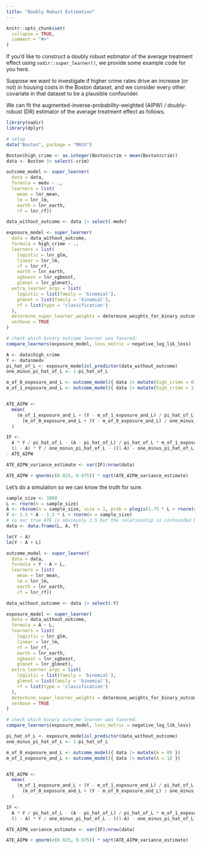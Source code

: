 ```yaml
---
title: "Doubly Robust Estimation"
---
```


```r
knitr::opts_chunk$set(
  collapse = TRUE,
  comment = "#>"
)
```

If you'd like to construct a doubly robust estimator of the average treatment
effect using `nadir::super_learner()`, we provide some example code for you
here.


Suppose we want to investigate if higher crime rates drive an increase 
(or not) in housing costs in the Boston dataset, and we consider 
every other covariate in that dataset to be a plausible confounder. 

We can fit the augmented-inverse-probability-weighted (AIPW) / doubly-robust
(DR) estimator of the average treatment effect as follows.


```r
library(nadir)
library(dplyr)

# setup
data("Boston", package = "MASS")

Boston$high_crime <- as.integer(Boston$crim > mean(Boston$crim)) 
data <- Boston |> select(-crim)

outcome_model <- super_learner(
  data = data, 
  formula = medv ~ .,
  learners = list(
    mean = lnr_mean,
    lm = lnr_lm,
    earth = lnr_earth,
    rf = lnr_rf))

data_without_outcome <- data |> select(-medv)

exposure_model <- super_learner(
  data = data_without_outcome, 
  formula = high_crime ~ .,
  learners = list(
    logistic = lnr_glm,
    linear = lnr_lm,
    rf = lnr_rf,
    earth = lnr_earth,
    xgboost = lnr_xgboost,
    glmnet = lnr_glmnet),
  extra_learner_args = list(
    logistic = list(family = 'binomial'),
    glmnet = list(family = 'binomial'),
    rf = list(type = 'classification')
  ),
  determine_super_learner_weights = determine_weights_for_binary_outcomes,
  verbose = TRUE
)

# check which binary outcome learner was favored:
compare_learners(exposure_model, loss_metric = negative_log_lik_loss)

A <- data$high_crime
Y <- data$medv 
pi_hat_of_L <- exposure_model$sl_predictor(data_without_outcome)
one_minus_pi_hat_of_L <- 1-pi_hat_of_L

m_of_0_exposure_and_L <- outcome_model({ data |> mutate(high_crime = 0) })
m_of_1_exposure_and_L <- outcome_model({ data |> mutate(high_crime = 1) })


ATE_AIPW <- 
  mean(
    (m_of_1_exposure_and_L + (Y - m_of_1_exposure_and_L) / pi_hat_of_L * A) - 
      (m_of_0_exposure_and_L + (Y - m_of_0_exposure_and_L) / one_minus_pi_hat_of_L * (1-A))
  )

IF <- 
  A * Y / pi_hat_of_L - (A - pi_hat_of_L) / pi_hat_of_L * m_of_1_exposure_and_L - 
  (1 - A) * Y / one_minus_pi_hat_of_L - ((1-A) - one_minus_pi_hat_of_L) / one_minus_pi_hat_of_L * m_of_0_exposure_and_L 
- ATE_AIPW

ATE_AIPW_variance_estimate <- var(IF)/nrow(data)

ATE_AIPW + qnorm(c(0.025, 0.975)) * sqrt(ATE_AIPW_variance_estimate)
```


Let's do a simulation so we can know the truth for sure. 

```r
sample_size <- 1000
L <- rnorm(n = sample_size)
A <- rbinom(n = sample_size, size = 1, prob = plogis(1.75 * L + rnorm(n = sample_size)))
Y <- 2.5 * A - 1.3 * L + rnorm(n = sample_size)
# so our true ATE is obviously 2.5 but the relationship is confounded by construction
data <- data.frame(L, A, Y)

lm(Y ~ A)
lm(Y ~ A + L)

outcome_model <- super_learner(
  data = data, 
  formula = Y ~ A + L,
  learners = list(
    mean = lnr_mean,
    lm = lnr_lm,
    earth = lnr_earth,
    rf = lnr_rf))

data_without_outcome <- data |> select(-Y)

exposure_model <- super_learner(
  data = data_without_outcome, 
  formula = A ~ L,
  learners = list(
    logistic = lnr_glm,
    linear = lnr_lm,
    rf = lnr_rf,
    earth = lnr_earth,
    xgboost = lnr_xgboost,
    glmnet = lnr_glmnet),
  extra_learner_args = list(
    logistic = list(family = 'binomial'),
    glmnet = list(family = 'binomial'),
    rf = list(type = 'classification')
  ),
  determine_super_learner_weights = determine_weights_for_binary_outcomes,
  verbose = TRUE
)

# check which binary outcome learner was favored:
compare_learners(exposure_model, loss_metric = negative_log_lik_loss)

pi_hat_of_L <- exposure_model$sl_predictor(data_without_outcome)
one_minus_pi_hat_of_L <- 1-pi_hat_of_L

m_of_0_exposure_and_L <- outcome_model({ data |> mutate(A = 0) })
m_of_1_exposure_and_L <- outcome_model({ data |> mutate(A = 1) })


ATE_AIPW <- 
  mean(
    (m_of_1_exposure_and_L + (Y - m_of_1_exposure_and_L) / pi_hat_of_L * A) - 
      (m_of_0_exposure_and_L + (Y - m_of_0_exposure_and_L) / one_minus_pi_hat_of_L * (1-A))
  )

IF <- 
  A * Y / pi_hat_of_L - (A - pi_hat_of_L) / pi_hat_of_L * m_of_1_exposure_and_L - 
  (1 - A) * Y / one_minus_pi_hat_of_L - ((1-A) - one_minus_pi_hat_of_L) / one_minus_pi_hat_of_L * m_of_0_exposure_and_L - ATE_AIPW

ATE_AIPW_variance_estimate <- var(IF)/nrow(data)

ATE_AIPW + qnorm(c(0.025, 0.975)) * sqrt(ATE_AIPW_variance_estimate)
```
